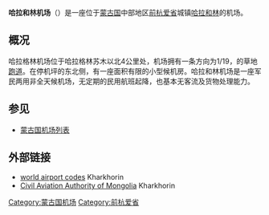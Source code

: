 {{expand|time=2016-09-30T12:19:18+00:00}}
{{unreferenced|time=2016-09-30T12:19:18+00:00}}
{{Infobox Airport 
| name         = 哈拉和林机场
| nativename   = 
| nativename-a = 
| nativename-r = 
| image        = Khakhorin landing.jpg
| image-width  = 
| caption      = 停在跑道上的[[萨博340|萨博-340]]飞机
| IATA         = KHR
| ICAO         = ZMHH
<center>{{Location map|Mongolia|width=250|float=center
|caption=|mark=Airplane_silhouette.svg|marksize=10
|label=KHR|position=right
|lat_deg=47|lat_min=14|lat_sec=48|lat_dir=N
|lon_deg=102|lon_min=49|lon_sec=34|lon_dir=E
}}<small>机场在蒙古国的位置</small></center>
| type         = 民用/军用
| owner        = 
| operator     = 蒙古国民航管理局
| city-served  = 
| location     = [[哈拉和林|哈拉和林]]
| elevation-f  = 4,759
| elevation-m  = 1,450
| coordinates  = {{Coord|47|14|48|N|102|49|34|E|type:airport_region:MN|display=inline,title}}
| website      = 
| metric-elev  = 
| metric-rwy   = 
| r1-number    = 1/19
| r1-length-f  = 5,905
| r1-length-m  = 1,800
| r1-surface   = 草地
| stat-year    = 
| stat1-header = 
| stat1-data   = 
| stat2-header = 
| stat2-data   = 
| footnotes    = 
}}

'''哈拉和林机场'''（{{airport codes|KHR |ZMHH}}）是一座位于[[蒙古国|蒙古国]]中部地区[[前杭爱省|前杭爱省]]城镇[[哈拉和林|哈拉和林]]的机场。

==概况==
哈拉格林机场位于哈拉格林苏木以北4公里处，机场拥有一条方向为1/19，{{convert|1800|x|50|m|abbr=on|0}}的草地[[跑道|跑道]]。在停机坪的东北侧，有一座面积有限的小型候机房。哈拉和林机场是一座军民两用非全天候机场，无定期的民用航班起降，也基本无客流及货物处理能力。

==参见==
*[[蒙古国机场列表|蒙古国机场列表]]

== 外部链接 ==
*[http://www.world-airport-codes.com/mongolia/kharkhorin-3591.html world airport codes]{{Wayback|url=http://www.world-airport-codes.com/mongolia/kharkhorin-3591.html |date=20160414091357 }} Kharkhorin
*[https://web.archive.org/web/20070928123059/http://www2.mcaa.gov.mn/pdf/mc/app51.pdf Civil Aviation Authority of Mongolia] Kharkhorin

{{蒙古机场}}

[[Category:蒙古国机场|Category:蒙古国机场]]
[[Category:前杭爱省|Category:前杭爱省]]